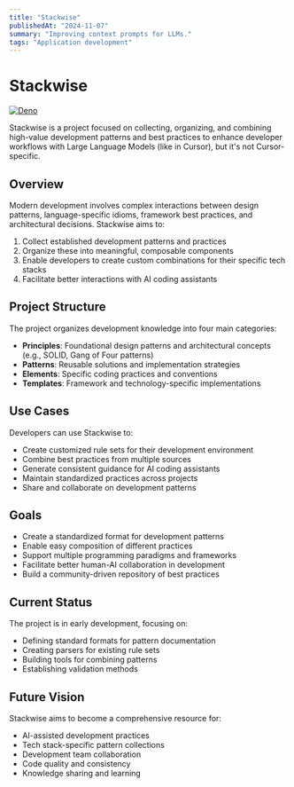 ```yaml
---
title: "Stackwise"
publishedAt: "2024-11-07"
summary: "Improving context prompts for LLMs."
tags: "Application development"
---
```

# Stackwise

[![Deno](https://github.com/mpazaryna/stackwise/actions/workflows/deno.yml/badge.svg)](https://github.com/mpazaryna/stackwise)

Stackwise is a project focused on collecting, organizing, and combining high-value development patterns and best practices to enhance developer workflows with Large Language Models (like in Cursor), but it's not Cursor-specific.

## Overview

Modern development involves complex interactions between design patterns, language-specific idioms, framework best practices, and architectural decisions. Stackwise aims to:

1. Collect established development patterns and practices
2. Organize these into meaningful, composable components
3. Enable developers to create custom combinations for their specific tech stacks
4. Facilitate better interactions with AI coding assistants

## Project Structure

The project organizes development knowledge into four main categories:

- **Principles**: Foundational design patterns and architectural concepts (e.g., SOLID, Gang of Four patterns)
- **Patterns**: Reusable solutions and implementation strategies
- **Elements**: Specific coding practices and conventions
- **Templates**: Framework and technology-specific implementations

## Use Cases

Developers can use Stackwise to:

- Create customized rule sets for their development environment
- Combine best practices from multiple sources
- Generate consistent guidance for AI coding assistants
- Maintain standardized practices across projects
- Share and collaborate on development patterns

## Goals

- Create a standardized format for development patterns
- Enable easy composition of different practices
- Support multiple programming paradigms and frameworks
- Facilitate better human-AI collaboration in development
- Build a community-driven repository of best practices

## Current Status

The project is in early development, focusing on:

- Defining standard formats for pattern documentation
- Creating parsers for existing rule sets
- Building tools for combining patterns
- Establishing validation methods

## Future Vision

Stackwise aims to become a comprehensive resource for:

- AI-assisted development practices
- Tech stack-specific pattern collections
- Development team collaboration
- Code quality and consistency
- Knowledge sharing and learning


